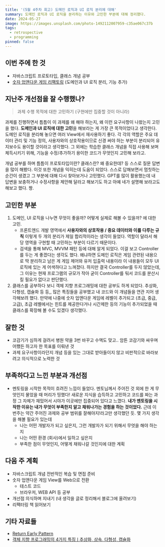 ```yaml
---
title: '(5월 4주차 회고) 도메인 로직과 UI 로직 분리에 대해'
summary: 도메인 로직과 UI 로직을 분리하는 이유와 고민한 부분에 대해 정리했다.
date: 2024-05-27
image: https://images.unsplash.com/photo-1492112007959-c35ae067c37b
tags:
  - retrospective
  - programming
pinned: false
---
```


## 이번 주에 한 것

- 자바스크립트 프로토타입, 클래스 개념 공부
- [숫자 업앤다운 게임 리팩토링](https://github.com/heeji289/js-number-up-and-down/pull/2) (도메인과 UI 로직 분리, 기능 추가)

## 지난주 개선점을 잘 수행했나?

> 과제 수행 목적에 대한 고민하기 (구현에만 집중할 것이 아니라)

과제를 진행하면서 틈틈이 이 과제를 왜 해야 하는지, 왜 이런 요구사항이 나왔는지 고민을 했다. **도메인과 UI 로직에 대한 고민**을 해보라는 게 가장 큰 목적이었다고 생각한다. 도메인 로직을 분리해 놓으면 여러 View에서 재사용하기 좋다. 각 각의 역할은 주요 데이터 관리 및 기능 정의, 사용자와의 상호작용이므로 신경 써야 하는 부분이 분리되어 유지보수도 용이할 것이라고 생각했다. 그 외에는 학습한 클래스 개념을 직접 사용해 보며 체득시키기 위해, 기능을 수정/추가하기 용이한 코드가 무엇인지 고민해 보라고.

개념 공부를 하며 틈틈이 프로토타입이란? 클래스란? 왜 중요한데? 등 스스로 질문 답변을 많이 해봤다. 이것 또한 개념을 익히는데 도움이 되었다. 스스로 답해보면서 멈칫하는 순간이 생겼고 그 부분에 대해 다시 찾아보거나 고민했다. GPT를 많이 활용했는데 내 답변을 보충하거나 수정사항을 제안해 달라고 해보기도 하고 아예 네가 설명해 보라고도 해보고 했다. 짱.

## 고민한 부분

1. 도메인, UI 로직을 나누면 무엇이 좋을까? 어떻게 실제로 해볼 수 있을까? 에 대한 고민.
   - 프론트엔드 개발 영역에서 **사용자와의 상호작용 / 중요 데이터와 이를 다루는 규칙** 이렇게 두 개의 분리가 제일 합리적이라는 생각이 들었다. 역할이 달라서 해당 영역을 구현할 때 고민하는 부분이 다르기 때문이다.
   - 검색을 통해 MVC, MVVM 패턴 등에 대해 알게 되었다. 이걸 보고 Controller를 두는 게 좋겠다는 생각도 했다. 왜냐하면 도메인 로직은 게임 관련된 내용으로 딱 분리하고 남은 게 게임 제어와 유저 입출력 내용이라 이 내용들이 모두 UI 로직에 있는 게 어색하다고 느껴졌다. 하지만 결국 Controller를 두지 않았는데, 그 이유는 현재 프로그램의 규모가 작아 굳이 Controller를 둬서 코드를 분산시킬 필요가 없다고 판단했다.
2. 클래스를 공부하다 보니 객체 지향 프로그래밍에 대한 공부도 하게 되었다. 추상화, 다형성, 캡슐화 등 등,, 많은 특징들을 공부했고 내 코드와 이 개념들을 연관 지어 생각해보려 했다. 만약에 나중에 숫자 업앤다운 게임에 레벨이 추가되고 (초급, 중급, 고급), 초급 레벨에서는 힌트를 제공한다거나 시간제한 등의 기능이 추가되었을 때 클래스를 확장해 볼 수도 있겠다 생각했다.

## 잘한 것

- 코감기가 심하게 걸려서 병원 약을 3번 바꾸고 수액도 맞고.. 암튼 코감기와 싸우며 어쨌든 하고자 한 목표를 이뤄낸 것
- 과제 요구사항이라던지 개념 등을 있는 그대로 받아들이지 않고 비판적으로 바라보려고 의식적으로 노력한 것

## 부족하다고 느낀 부분과 개선점

- 멘토링을 시작한 목적이 흐려진 느낌이 들었다. 멘토님께서 주어진 것 외에 한 게 무엇인지 물었을 때 머리가 띵했다! 새로운 지식을 습득하고 고민하고 코드를 짜는 과정 그 자체가 재밌어서 시야가 이곳에만 집중되어 있다고 느꼈다. **내가 멘토링을 시작한 이유는 내가 무엇이 부족한지 알고 채워나가는 경험을 하는 것이었다.** 근데 이번주는 약간 주어진 과제와 공부 범위를 잘해야지!라고만 생각했던 듯. 몇 가지 생각을 해볼 필요가 있는데
  - 나는 어떤 개발자가 되고 싶은지, 그런 개발자가 되기 위해서 무엇을 해야 하는지
  - 나는 어떤 환경 (회사)에서 일하고 싶은지
  - 부족한 점이 무엇인지, 어떻게 채워나갈 것인지에 대한 계획

## 다음 주 계획

- 자바스크립트 개념 전반적인 복습 및 면접 준비
- 숫자 업앤다운 게임 View를 Web으로 전환
  - 테스트 코드
  - 브라우저, WEB API 등 공부
- 개선점 의식하며 지내기 (내 생각을 글로 정리해서 블로그에 올려보기)
- 리팩터링 책 읽어보기

## 기타 자료들

- [Return Early Pattern](https://medium.com/swlh/return-early-pattern-3d18a41bba8)
- [객체 지향 프로그래밍의 4가지 특징ㅣ추상화, 상속, 다형성, 캡슐화](https://www.codestates.com/blog/content/%EA%B0%9D%EC%B2%B4-%EC%A7%80%ED%96%A5-%ED%94%84%EB%A1%9C%EA%B7%B8%EB%9E%98%EB%B0%8D-%ED%8A%B9%EC%A7%95)
